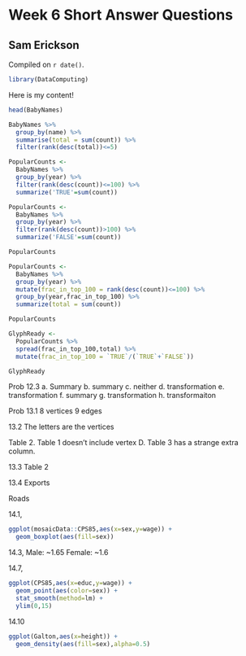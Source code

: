# Week 6 Short Answer Questions

## Sam Erickson

<!-- leave this material as is -->
Compiled on `r date()`.

```r
library(DataComputing)
```
<!-- put your content after this line -->

Here is my content!
```r
head(BabyNames)
```

```r
BabyNames %>%
  group_by(name) %>%
  summarise(total = sum(count)) %>%
  filter(rank(desc(total))<=5)
```

```r
PopularCounts <- 
  BabyNames %>%
  group_by(year) %>%
  filter(rank(desc(count))<=100) %>%
  summarize('TRUE'=sum(count))

PopularCounts <- 
  BabyNames %>%
  group_by(year) %>%
  filter(rank(desc(count))>100) %>%
  summarize('FALSE'=sum(count))

PopularCounts
```

```r
PopularCounts <- 
  BabyNames %>%
  group_by(year) %>%
  mutate(frac_in_top_100 = rank(desc(count))<=100) %>%
  group_by(year,frac_in_top_100) %>%
  summarize(total = sum(count)) 

PopularCounts

GlyphReady <-
  PopularCounts %>%
  spread(frac_in_top_100,total) %>%
  mutate(frac_in_top_100 = `TRUE`/(`TRUE`+`FALSE`))

GlyphReady
```

Prob 12.3
a. Summary
b. summary
c. neither
d. transformation
e. transformation
f. summary
g. transformation
h. transformaiton


Prob 13.1
8 vertices
9 edges

13.2
The letters are the vertices

Table 2. Table 1 doesn't include vertex D. Table 3 has a strange extra column. 

13.3
Table 2

13.4
Exports

Roads

14.1,

```r
ggplot(mosaicData::CPS85,aes(x=sex,y=wage)) +
  geom_boxplot(aes(fill=sex))
```


14.3, 
Male: ~1.65
Female: ~1.6

14.7, 
```r
ggplot(CPS85,aes(x=educ,y=wage)) +
  geom_point(aes(color=sex)) + 
  stat_smooth(method=lm) +
  ylim(0,15)
```



14.10
```r
ggplot(Galton,aes(x=height)) +
  geom_density(aes(fill=sex),alpha=0.5)
```






